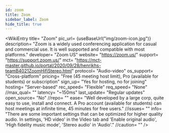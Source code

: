 ```yaml
---
id: zoom
title: Zoom
sidebar_label: Zoom
hide_title: true
---
```


<WikiEntry 
    title= "Zoom" 
    pic_url= {useBaseUrl("img/zoom-icon.jpg")}
    description= "Zoom is a widely used conferencing application for casual and commercial use. It is well supported and compatible with most platforms."
    developer= "Zoom US"
    website= "https://zoom.us/"
    support= "https://support.zoom.us/"
    mct= "https://mct-master.github.io/portal/2020/09/28/henrikhs-teamB4021ZoomHifiStereo.html"
    protocol= "Audio-video"
    os_support= "Cross-platform"
    pricing= "Free (45 meeting host limit), Pro (available for students) or subscription"
    sign_up= "Yes for hosting, no for joining"
    hosting= "Server-based"
    rec_speed= "Flexible"
    req_speed= "None"
    //max_qual= ""
    latency= "~150ms"
    last_update= "Regular updates"
    open_source= "No"
    //repo= ""
    ease= "Well developed by a large corp, quite easy to use, install and connect. A Pro account (available for students) can host meetings at infinite time, 45 minutes for free users."
    //issues= ""
    info= "There are some important settings that can be optimized for higher quality audio. In settings, 'HD video' in the Video tab and 'Enable original audio', 'High fidelity music mode', 'Stereo audio' in 'Audio'."
    //caution= ""
/>

